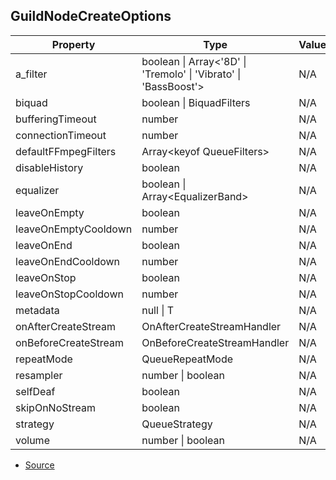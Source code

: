 ## GuildNodeCreateOptions


| Property | Type | Value | Description |
| ----------- | ----------- | ----------- | ----------- |
| a_filter | boolean \| Array\<'8D' \| 'Tremolo' \| 'Vibrato' \| 'BassBoost'> | N/A | - |
| biquad | boolean \| BiquadFilters | N/A | - |
| bufferingTimeout | number | N/A | - |
| connectionTimeout | number | N/A | - |
| defaultFFmpegFilters | Array\<keyof QueueFilters> | N/A | - |
| disableHistory | boolean | N/A | - |
| equalizer | boolean \| Array\<EqualizerBand> | N/A | - |
| leaveOnEmpty | boolean | N/A | - |
| leaveOnEmptyCooldown | number | N/A | - |
| leaveOnEnd | boolean | N/A | - |
| leaveOnEndCooldown | number | N/A | - |
| leaveOnStop | boolean | N/A | - |
| leaveOnStopCooldown | number | N/A | - |
| metadata | null \| T | N/A | - |
| onAfterCreateStream | OnAfterCreateStreamHandler | N/A | - |
| onBeforeCreateStream | OnBeforeCreateStreamHandler | N/A | - |
| repeatMode | QueueRepeatMode | N/A | - |
| resampler | number \| boolean | N/A | - |
| selfDeaf | boolean | N/A | - |
| skipOnNoStream | boolean | N/A | - |
| strategy | QueueStrategy | N/A | - |
| volume | number \| boolean | N/A | - |


- [Source](https://github.com/Androz2091/discord-player/blob/e52c3ab/packages/discord-player/src/Structures/GuildNodeManager.ts#L8)